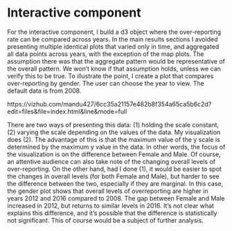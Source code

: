 # Interactive component

For the interactive component, I build a d3 object where the over-reporting rate can be compared across years. In the main results sections I avoided presenting multiple identical plots that varied only in time, and aggregated all data points across years, with the exception of the map plots. The assumption there was that the aggregate pattern would be representative of the overall pattern. We won't know if that assumption holds, unless we can verify this to be true. To illustrate the point, I create a plot that compares over-reporting by gender. The user can choose the year to view. The default data is from 2008.

https://vizhub.com/mandu427/6cc35a21157e482b8f354a65ca5b6c2d?edit=files&file=index.html&line&mode=full

There are two ways of presenting this data: (1) holding the scale constant, (2) varying the scale depending on the values of the data. My visualization does (2). The advantage of this is that the maximum value of the y scale is determined by the maximum y value in the data. In other words, the focus of the visualization is on the difference between Female and Male. Of course, an attentive audience can also take note of the changing overall levels of over-reporting. On the other hand, had I done (1), it would be easier to spot the changes in overall levels (for both Female and Male), but harder to see the difference between the two, especially if they are marginal. In this case, the gender plot shows that overall levels of overreporting are higher in years 2012 and 2016 compared to 2008. The gap between Female and Male increased in 2012, but returns to similar levels in 2016. It's not clear what explains this difference, and it's possible that the difference is statistically not significant. This of course would be a subject of further analysis.